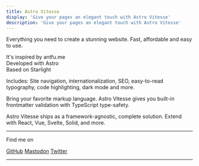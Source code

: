 ```yaml
---
title: Astro Vitesse
display: 'Give your pages an elegant touch with Astro Vitesse'
description: 'Give your pages an elegant touch with Astro Vitesse'
---
```



Everything you need to create a stunning website. Fast, affordable and easy to use.

It's inspired by  <LinkWithIcon href="https://antfu.me" iconUrl="https://antfu.me/favicon.svg">antfu.me</LinkWithIcon> <br />
Developed with <LinkWithIcon href="https://astro.build" iconUrl="https://github.com/withastro.png">Astro</LinkWithIcon> <br />
Based on <LinkWithIcon href="https://starlight.astro.build" iconUrl="https://starlight.astro.build/favicon.svg">Starlight</LinkWithIcon>

<div class="class flex flex-col space-y-4">

<Card>

Includes: Site navigation, internationalization, SEO, easy-to-read typography, code highlighting, dark mode and more.

</Card>

<Card>

Bring your favorite markup language. Astro Vitesse gives you built-in frontmatter validation with TypeScript type-safety.

</Card>

<Card>

Astro Vitesse ships as a framework-agnostic, complete solution. Extend with React, Vue, Svelte, Solid, and more.

</Card>

</div>

<div class="flex-auto"></div>

---

Find me on

<p flex="~ gap-2 wrap" class="mt--2!">
  <a href="https://github.com/adrian-ub" target="_blank"><span op75 class="i-simple-icons-github" /> GitHub</a>
  <a href="https://elk.zone/mastodon.social/@adrianub" target="_blank"><span op75 class="i-ri-mastodon-fill" /> Mastodon</a>
  <a href="https://www.twitter.com/AdrianUB" target="_blank"><span op75 class="i-ri-twitter-x-fill" /> Twitter</a>
</p>

---

<SponsorButton />
